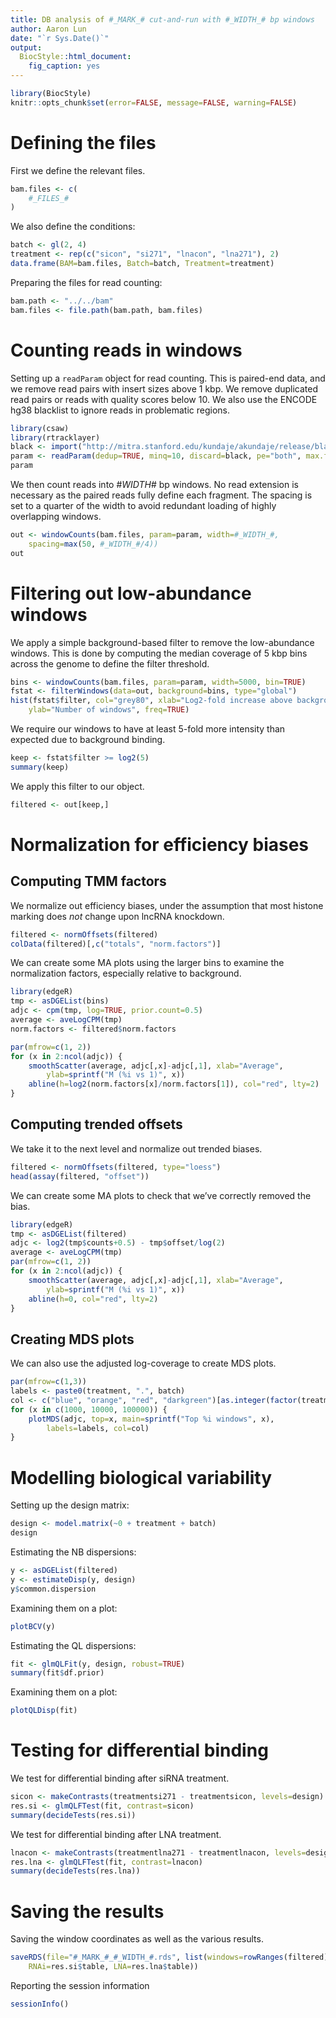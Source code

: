 ```yaml
---
title: DB analysis of #_MARK_# cut-and-run with #_WIDTH_# bp windows
author: Aaron Lun
date: "`r Sys.Date()`"
output:
  BiocStyle::html_document:
    fig_caption: yes
---
```


```r
library(BiocStyle)
knitr::opts_chunk$set(error=FALSE, message=FALSE, warning=FALSE)
```

# Defining the files

First we define the relevant files.

```r
bam.files <- c(
    #_FILES_#
)
```

We also define the conditions:

```r
batch <- gl(2, 4)
treatment <- rep(c("sicon", "si271", "lnacon", "lna271"), 2)
data.frame(BAM=bam.files, Batch=batch, Treatment=treatment)
```

Preparing the files for read counting:

```r
bam.path <- "../../bam"
bam.files <- file.path(bam.path, bam.files)
```

# Counting reads in windows

Setting up a `readParam` object for read counting.
This is paired-end data, and we remove read pairs with insert sizes above 1 kbp.
We remove duplicated read pairs or reads with quality scores below 10.
We also use the ENCODE hg38 blacklist to ignore reads in problematic regions.

```r
library(csaw)
library(rtracklayer)
black <- import("http://mitra.stanford.edu/kundaje/akundaje/release/blacklists/hg38-human/hg38.blacklist.bed.gz")
param <- readParam(dedup=TRUE, minq=10, discard=black, pe="both", max.frag=1000)
param
```

We then count reads into #_WIDTH_# bp windows. 
No read extension is necessary as the paired reads fully define each fragment.
The spacing is set to a quarter of the width to avoid redundant loading of highly overlapping windows.

```r
out <- windowCounts(bam.files, param=param, width=#_WIDTH_#,
    spacing=max(50, #_WIDTH_#/4))
out
```

# Filtering out low-abundance windows

We apply a simple background-based filter to remove the low-abundance windows.
This is done by computing the median coverage of 5 kbp bins across the genome to define the filter threshold.

```r
bins <- windowCounts(bam.files, param=param, width=5000, bin=TRUE)
fstat <- filterWindows(data=out, background=bins, type="global")
hist(fstat$filter, col="grey80", xlab="Log2-fold increase above background",
    ylab="Number of windows", freq=TRUE)
```

We require our windows to have at least 5-fold more intensity than expected due to background binding.

```r
keep <- fstat$filter >= log2(5)
summary(keep)
```

We apply this filter to our object.

```r
filtered <- out[keep,]
```

# Normalization for efficiency biases

## Computing TMM factors

We normalize out efficiency biases, under the assumption that most histone marking does _not_ change upon lncRNA knockdown.

```r
filtered <- normOffsets(filtered)
colData(filtered)[,c("totals", "norm.factors")]
```

We can create some MA plots using the larger bins to examine the normalization factors, especially relative to background.

```r
library(edgeR)
tmp <- asDGEList(bins)
adjc <- cpm(tmp, log=TRUE, prior.count=0.5)
average <- aveLogCPM(tmp)
norm.factors <- filtered$norm.factors

par(mfrow=c(1, 2))
for (x in 2:ncol(adjc)) {
    smoothScatter(average, adjc[,x]-adjc[,1], xlab="Average", 
        ylab=sprintf("M (%i vs 1)", x))
    abline(h=log2(norm.factors[x]/norm.factors[1]), col="red", lty=2)        
}
```

## Computing trended offsets

We take it to the next level and normalize out trended biases.

```r
filtered <- normOffsets(filtered, type="loess")
head(assay(filtered, "offset"))
```

We can create some MA plots to check that we've correctly removed the bias.

```r
library(edgeR)
tmp <- asDGEList(filtered)
adjc <- log2(tmp$counts+0.5) - tmp$offset/log(2)
average <- aveLogCPM(tmp)
par(mfrow=c(1, 2))
for (x in 2:ncol(adjc)) {
    smoothScatter(average, adjc[,x]-adjc[,1], xlab="Average", 
        ylab=sprintf("M (%i vs 1)", x))
    abline(h=0, col="red", lty=2)        
}
```

## Creating MDS plots

We can also use the adjusted log-coverage to create MDS plots.

```r
par(mfrow=c(1,3))
labels <- paste0(treatment, ".", batch) 
col <- c("blue", "orange", "red", "darkgreen")[as.integer(factor(treatment))]
for (x in c(1000, 10000, 100000)) {
    plotMDS(adjc, top=x, main=sprintf("Top %i windows", x),
        labels=labels, col=col)
}
```

# Modelling biological variability

Setting up the design matrix:

```r
design <- model.matrix(~0 + treatment + batch)
design
```

Estimating the NB dispersions:

```r
y <- asDGEList(filtered)
y <- estimateDisp(y, design)
y$common.dispersion
```

Examining them on a plot:

```r
plotBCV(y)
```

Estimating the QL dispersions:

```r
fit <- glmQLFit(y, design, robust=TRUE)
summary(fit$df.prior)
```

Examining them on a plot:

```r
plotQLDisp(fit)
```

# Testing for differential binding

We test for differential binding after siRNA treatment.

```r
sicon <- makeContrasts(treatmentsi271 - treatmentsicon, levels=design)
res.si <- glmQLFTest(fit, contrast=sicon)
summary(decideTests(res.si))
```

We test for differential binding after LNA treatment.

```r
lnacon <- makeContrasts(treatmentlna271 - treatmentlnacon, levels=design)
res.lna <- glmQLFTest(fit, contrast=lnacon)
summary(decideTests(res.lna))
```

# Saving the results

Saving the window coordinates as well as the various results.

```r
saveRDS(file="#_MARK_#_#_WIDTH_#.rds", list(windows=rowRanges(filtered), 
    RNAi=res.si$table, LNA=res.lna$table)) 
```

Reporting the session information

```r
sessionInfo()
```
